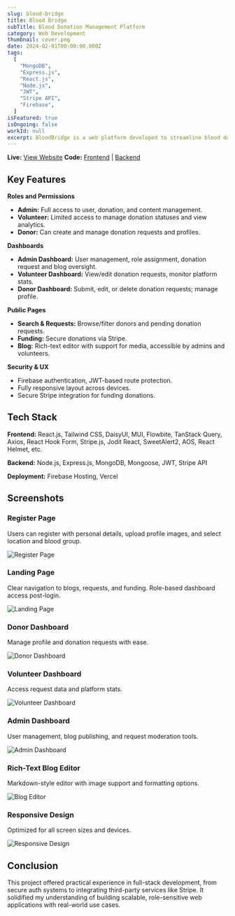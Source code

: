 ```yaml
---
slug: blood-bridge
title: Blood Bridge
subTitle: Blood Donation Management Platform
category: Web Development
thumbnail: cover.png
date: 2024-02-01T00:00:00.000Z
tags:
  [
    "MongoDB",
    "Express.js",
    "React.js",
    "Node.js",
    "JWT",
    "Stripe API",
    "Firebase",
  ]
isFeatured: true
isOngoing: false
workId: null
excerpt: BloodBridge is a web platform developed to streamline blood donation by connecting donors, recipients, and volunteers. It supports role-based access, secure authentication, and real-time request management. Built with the MERN stack and Firebase, the app also integrates Stripe for handling donation funding.
---
```


**Live:** [View Website](https://bloodbridge-140aa.web.app/)
**Code:** [Frontend](https://github.com/ShakeefAhmedRakin/BloodBridge-Client) | [Backend](https://github.com/ShakeefAhmedRakin/BloodBridge-Server)

## Key Features

**Roles and Permissions**

- **Admin:** Full access to user, donation, and content management.
- **Volunteer:** Limited access to manage donation statuses and view analytics.
- **Donor:** Can create and manage donation requests and profiles.

**Dashboards**

- **Admin Dashboard:** User management, role assignment, donation request and blog oversight.
- **Volunteer Dashboard:** View/edit donation requests, monitor platform stats.
- **Donor Dashboard:** Submit, edit, or delete donation requests; manage profile.

**Public Pages**

- **Search & Requests:** Browse/filter donors and pending donation requests.
- **Funding:** Secure donations via Stripe.
- **Blog:** Rich-text editor with support for media, accessible by admins and volunteers.

**Security & UX**

- Firebase authentication, JWT-based route protection.
- Fully responsive layout across devices.
- Secure Stripe integration for funding donations.

## Tech Stack

**Frontend:**
React.js, Tailwind CSS, DaisyUI, MUI, Flowbite, TanStack Query, Axios, React Hook Form, Stripe.js, Jodit React, SweetAlert2, AOS, React Helmet, etc.

**Backend:**
Node.js, Express.js, MongoDB, Mongoose, JWT, Stripe API

**Deployment:**
Firebase Hosting, Vercel

## Screenshots

### Register Page

Users can register with personal details, upload profile images, and select location and blood group.

![Register Page](gallery1.png)

### Landing Page

Clear navigation to blogs, requests, and funding. Role-based dashboard access post-login.

![Landing Page](gallery2.png)

### Donor Dashboard

Manage profile and donation requests with ease.

![Donor Dashboard](gallery3.png)

### Volunteer Dashboard

Access request data and platform stats.

![Volunteer Dashboard](gallery4.png)

### Admin Dashboard

User management, blog publishing, and request moderation tools.

![Admin Dashboard](gallery7.png)

### Rich-Text Blog Editor

Markdown-style editor with image support and formatting options.

![Blog Editor](gallery5.png)

### Responsive Design

Optimized for all screen sizes and devices.

![Responsive Design](gallery8.png)

## Conclusion

This project offered practical experience in full-stack development, from secure auth systems to integrating third-party services like Stripe. It solidified my understanding of building scalable, role-sensitive web applications with real-world use cases.
